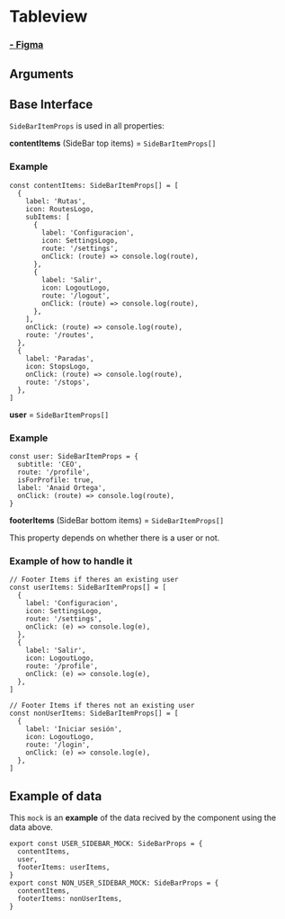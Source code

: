 
<Meta of={SideBarStories} />

# Tableview

### [- Figma](https://www.figma.com/file/jT69LhIFVmKzyWtOVBrLf7/Travit's-components?type=design&node-id=240-282&mode=design&t=UAoalmxvNdDKEG8n-0)

## Arguments

<Controls />

## Base Interface

`SideBarItemProps` is used in all properties:

**contentItems** (SideBar top items) = `SideBarItemProps[]`

### Example

```
const contentItems: SideBarItemProps[] = [
  {
    label: 'Rutas',
    icon: RoutesLogo,
    subItems: [
      {
        label: 'Configuracion',
        icon: SettingsLogo,
        route: '/settings',
        onClick: (route) => console.log(route),
      },
      {
        label: 'Salir',
        icon: LogoutLogo,
        route: '/logout',
        onClick: (route) => console.log(route),
      },
    ],
    onClick: (route) => console.log(route),
    route: '/routes',
  },
  {
    label: 'Paradas',
    icon: StopsLogo,
    onClick: (route) => console.log(route),
    route: '/stops',
  },
]
```

**user** = `SideBarItemProps[]`

### Example

```
const user: SideBarItemProps = {
  subtitle: 'CEO',
  route: '/profile',
  isForProfile: true,
  label: 'Anaid Ortega',
  onClick: (route) => console.log(route),
}
```

**footerItems** (SideBar bottom items) = `SideBarItemProps[]`

This property depends on whether there is a user or not.

### Example of how to handle it

```
// Footer Items if theres an existing user
const userItems: SideBarItemProps[] = [
  {
    label: 'Configuracion',
    icon: SettingsLogo,
    route: '/settings',
    onClick: (e) => console.log(e),
  },
  {
    label: 'Salir',
    icon: LogoutLogo,
    route: '/profile',
    onClick: (e) => console.log(e),
  },
]

// Footer Items if theres not an existing user
const nonUserItems: SideBarItemProps[] = [
  {
    label: 'Iniciar sesión',
    icon: LogoutLogo,
    route: '/login',
    onClick: (e) => console.log(e),
  },
]
```

## Example of data

This `mock` is an **example** of the data recived by the component using the data above.

```
export const USER_SIDEBAR_MOCK: SideBarProps = {
  contentItems,
  user,
  footerItems: userItems,
}
export const NON_USER_SIDEBAR_MOCK: SideBarProps = {
  contentItems,
  footerItems: nonUserItems,
}

```
